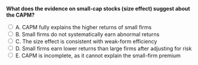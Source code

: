 ::: {.question-block}

<form onsubmit="event.preventDefault(); checkAnswer('module5_mcq_q75')" data-correct-answer="E">
<strong style="display: block;">What does the evidence on small-cap stocks (size effect) suggest about the CAPM?</strong>

<label><input type="radio" name="module5_mcq_q75" value="A"> A. CAPM fully explains the higher returns of small firms</label><br>
<label><input type="radio" name="module5_mcq_q75" value="B"> B. Small firms do not systematically earn abnormal returns</label><br>
<label><input type="radio" name="module5_mcq_q75" value="C"> C. The size effect is consistent with weak-form efficiency</label><br>
<label><input type="radio" name="module5_mcq_q75" value="D"> D. Small firms earn lower returns than large firms after adjusting for risk</label><br>
<label><input type="radio" name="module5_mcq_q75" value="E"> E. CAPM is incomplete, as it cannot explain the small-firm premium</label><br>
</form>

<div id="feedback-module5_mcq_q75" class="feedback" data-status="" style="display:none;">
✅ Correct: E. The persistent outperformance of small firms relative to CAPM predictions is one reason why multifactor models like Fama-French include a size factor.
</div>

:::
